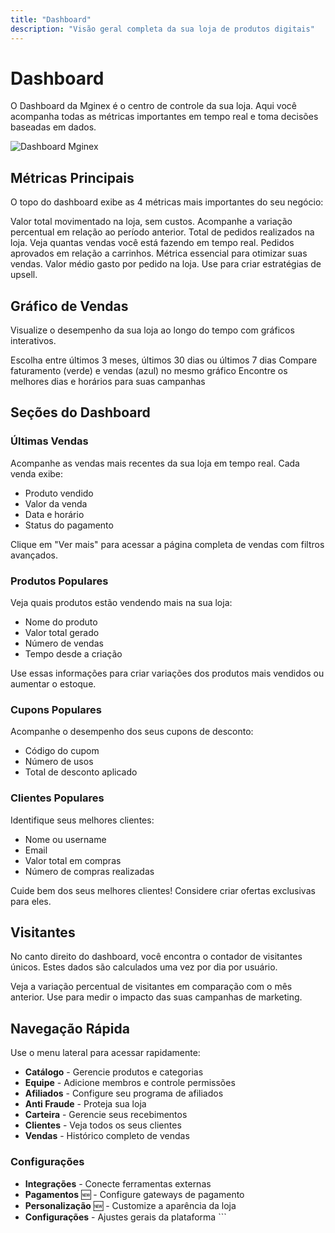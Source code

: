 ```yaml
---
title: "Dashboard"
description: "Visão geral completa da sua loja de produtos digitais"
---
```


# Dashboard

O Dashboard da Mginex é o centro de controle da sua loja. Aqui você acompanha todas as métricas importantes em tempo real e toma decisões baseadas em dados.

<img
  src="https://hebbkx1anhila5yf.public.blob.vercel-storage.com/%7BDC12BF3A-4AC6-4E41-AA60-60F1B66316D5%7D-YovN8JTptUAg0MBcAH35lPBRMxwHRB.png"
  alt="Dashboard Mginex"
/>

## Métricas Principais

O topo do dashboard exibe as 4 métricas mais importantes do seu negócio:

<CardGroup cols={2}>
  <Card title="Faturamento" icon="dollar-sign">
    Valor total movimentado na loja, sem custos. Acompanhe a variação percentual em relação ao período anterior.
  </Card>
  <Card title="Vendas" icon="shopping-cart">
    Total de pedidos realizados na loja. Veja quantas vendas você está fazendo em tempo real.
  </Card>
  <Card title="Taxa de Conversão" icon="percent">
    Pedidos aprovados em relação a carrinhos. Métrica essencial para otimizar suas vendas.
  </Card>
  <Card title="Ticket Médio" icon="receipt">
    Valor médio gasto por pedido na loja. Use para criar estratégias de upsell.
  </Card>
</CardGroup>

## Gráfico de Vendas

Visualize o desempenho da sua loja ao longo do tempo com gráficos interativos.

<Steps>
  <Step title="Selecione o Período">
    Escolha entre últimos 3 meses, últimos 30 dias ou últimos 7 dias
  </Step>
  <Step title="Analise as Curvas">
    Compare faturamento (verde) e vendas (azul) no mesmo gráfico
  </Step>
  <Step title="Identifique Padrões">
    Encontre os melhores dias e horários para suas campanhas
  </Step>
</Steps>

## Seções do Dashboard

### Últimas Vendas

Acompanhe as vendas mais recentes da sua loja em tempo real. Cada venda exibe:
- Produto vendido
- Valor da venda
- Data e horário
- Status do pagamento

<Tip>
Clique em "Ver mais" para acessar a página completa de vendas com filtros avançados.
</Tip>

### Produtos Populares

Veja quais produtos estão vendendo mais na sua loja:
- Nome do produto
- Valor total gerado
- Número de vendas
- Tempo desde a criação

<Info>
Use essas informações para criar variações dos produtos mais vendidos ou aumentar o estoque.
</Info>

### Cupons Populares

Acompanhe o desempenho dos seus cupons de desconto:
- Código do cupom
- Número de usos
- Total de desconto aplicado

### Clientes Populares

Identifique seus melhores clientes:
- Nome ou username
- Email
- Valor total em compras
- Número de compras realizadas

<Warning>
Cuide bem dos seus melhores clientes! Considere criar ofertas exclusivas para eles.
</Warning>

## Visitantes

No canto direito do dashboard, você encontra o contador de visitantes únicos. Estes dados são calculados uma vez por dia por usuário.

<Card title="Comparação de Visitantes" icon="chart-line">
  Veja a variação percentual de visitantes em comparação com o mês anterior. Use para medir o impacto das suas campanhas de marketing.
</Card>

## Navegação Rápida

Use o menu lateral para acessar rapidamente:

- **Catálogo** - Gerencie produtos e categorias
- **Equipe** - Adicione membros e controle permissões
- **Afiliados** - Configure seu programa de afiliados
- **Anti Fraude** - Proteja sua loja
- **Carteira** - Gerencie seus recebimentos
- **Clientes** - Veja todos os seus clientes
- **Vendas** - Histórico completo de vendas

### Configurações

- **Integrações** - Conecte ferramentas externas
- **Pagamentos** 🆕 - Configure gateways de pagamento
- **Personalização** 🆕 - Customize a aparência da loja
- **Configurações** - Ajustes gerais da plataforma
\`\`\`
